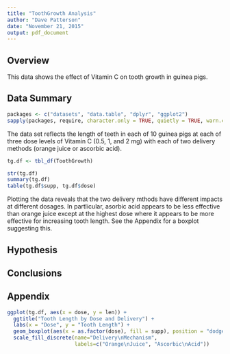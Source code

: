 ```yaml
---
title: "ToothGrowth Analysis"
author: "Dave Patterson"
date: "November 21, 2015"
output: pdf_document
---
```


## Overview

This data shows the effect of Vitamin C on tooth growth in guinea pigs.

## Data Summary

```r
packages <- c("datasets", "data.table", "dplyr", "ggplot2")
sapply(packages, require, character.only = TRUE, quietly = TRUE, warn.conflicts = FALSE)
```

The data set  reflects the length of teeth in each of 10 guinea pigs at each of
three dose levels of Vitamin C (0.5, 1, and 2 mg) with each of two delivery
methods (orange juice or ascorbic acid).

```r
tg.df <- tbl_df(ToothGrowth)

str(tg.df)
summary(tg.df)
table(tg.df$supp, tg.df$dose)
```

Plotting the data reveals that the two delivery mthods have different impacts at
different dosages. In partlicular, asorbic acid appears to be less effective
than orange juice except at the highest dose where it appears to be more
effective for increasing tooth length. See the Appendix for a boxplot suggesting
this.

## Hypothesis

## Conclusions

\pagebreak

## Appendix

```r
ggplot(tg.df, aes(x = dose, y = len)) + 
  ggtitle("Tooth Length by Dose and Delivery") +
  labs(x = "Dose", y = "Tooth Length") +
  geom_boxplot(aes(x = as.factor(dose), fill = supp), position = "dodge") +
  scale_fill_discrete(name="Delivery\nMechanism",
                      labels=c("Orange\nJuice", "Ascorbic\nAcid"))
```

